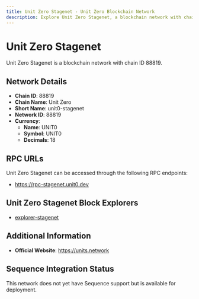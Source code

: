 ```yaml
--- 
title: Unit Zero Stagenet - Unit Zero Blockchain Network
description: Explore Unit Zero Stagenet, a blockchain network with chain ID 88819. Learn about its native currency, UNIT0, and how to interact with the network.
---
```


# Unit Zero Stagenet

Unit Zero Stagenet is a blockchain network with chain ID 88819.

## Network Details

- **Chain ID**: 88819
- **Chain Name**: Unit Zero
- **Short Name**: unit0-stagenet
- **Network ID**: 88819
- **Currency**: 
  - **Name**: UNIT0
  - **Symbol**: UNIT0
  - **Decimals**: 18

## RPC URLs

Unit Zero Stagenet can be accessed through the following RPC endpoints:

- https://rpc-stagenet.unit0.dev

## Unit Zero Stagenet Block Explorers

- [explorer-stagenet](https://explorer-stagenet.unit0.dev)

## Additional Information

- **Official Website**: https://units.network

## Sequence Integration Status

This network does not yet have Sequence support but is available for deployment.
